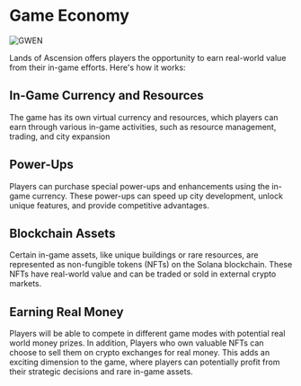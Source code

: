 # Game Economy

![GWEN](https://cdn.discordapp.com/attachments/939309405227339776/1147000419533463582/gwen.png)

Lands of Ascension offers players the opportunity to earn real-world value from their in-game efforts. Here's how it works:

## In-Game Currency and Resources

The game has its own virtual currency and resources, which players can earn through various in-game activities, such as resource management, trading, and city expansion

## Power-Ups

Players can purchase special power-ups and enhancements using the in-game currency. These power-ups can speed up city development, unlock unique features, and provide competitive advantages.

## Blockchain Assets

Certain in-game assets, like unique buildings or rare resources, are represented as non-fungible tokens (NFTs) on the Solana blockchain. These NFTs have real-world value and can be traded or sold in external crypto markets.

## Earning Real Money

Players will be able to compete in different game modes with potential real world money prizes. In addition, Players who own valuable NFTs can choose to sell them on crypto exchanges for real money. This adds an exciting dimension to the game, where players can potentially profit from their strategic decisions and rare in-game assets.
